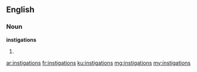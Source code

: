 ==English==

===Noun===
'''instigations'''

# {{plural of|instigation}}

[[ar:instigations]]
[[fr:instigations]]
[[ku:instigations]]
[[mg:instigations]]
[[my:instigations]]